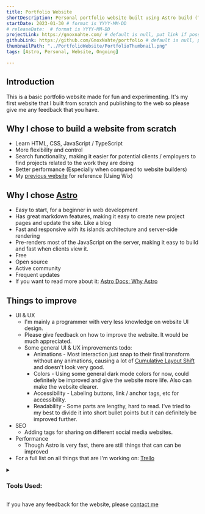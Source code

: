 ```yaml
---
title: Portfolio Website
shortDescription: Personal portfolio website built using Astro build (This Website)
startDate: 2023-01-30 # format is YYYY-MM-DD
# releaseDate:  # format is YYYY-MM-DD
projectLink: https://gnoxnahte.com/ # default is null, put link if possible
githubLink: https://github.com/GnoxNahte/portfolio # default is null, put link if possible
thumbnailPath: "../PortfolioWebsite/PortfolioThumbnail.png"
tags: [Astro, Personal, Website, Ongoing] 

---
```


## Introduction
This is a basic portfolio website made for fun and experimenting. It's my first website that I built from scratch and publishing to the web so please give me any feedback that you have.

## Why I chose to build a website from scratch
- Learn HTML, CSS, JavaScript / TypeScript
- More flexibility and control
- Search functionality, making it easier for potential clients / employers to find projects related to the work they are doing
- Better performance (Especially when compared to website builders)
- My [previous website](https://ethanong-jh.wixsite.com/portfolio) for reference (Using Wix)

## Why I chose [Astro](https://astro.build/)
- Easy to start, for a beginner in web development
- Has great markdown features, making it easy to create new project pages and update the site. Like a blog
- Fast and responsive with its islands architecture and server-side rendering 
- Pre-renders most of the JavaScript on the server, making it easy to build and fast when clients view it. 
- Free
- Open source 
- Active community 
- Frequent updates
- If you want to read more about it: [Astro Docs: Why Astro](https://docs.astro.build/en/concepts/why-astro/)

## Things to improve
- UI & UX
    - I'm mainly a programmer with very less knowledge on website UI design.
    - Please give feedback on how to improve the website. It would be much appreciated. 
    - Some general UI & UX improvements todo:
        - Animations - Most interaction just snap to their final transform without any animations, causing a lot of [Cumulative Layout Shift](https://web.dev/cls/) and doesn't look very good.
        - Colors - Using some general dark mode colors for now, could definitely be improved and give the website more life. Also can make the website clearer.
        - Accessibility - Labeling buttons, link / anchor tags, etc for accessibility.
        - Readability - Some parts are lengthy, hard to read. I've tried to my best to divide it into short bullet points but it can definitely be improved further. 
- SEO
    - Adding tags for sharing on different social media websites.
- Performance
    - Though Astro is very fast, there are still things that can can be improved
- For a full list on all things that are I'm working on: [Trello](https://trello.com/b/J4MEDHIA/portfolio-website)

<details>
<summary><h3>Tools Used:</h3></summary>
- Framework: [Astro](https://astro.build/)
- Hosting: [GitHub Pages](https://pages.github.com/)
- IDE: [VS Code](https://code.visualstudio.com/)
</details>

If you have any feedback for the website, please [contact me](https://gnoxnahte.com/about#contact)